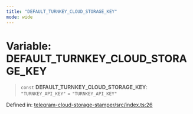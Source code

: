 ```yaml
---
title: "DEFAULT_TURNKEY_CLOUD_STORAGE_KEY"
mode: wide
---
```

  
# Variable: DEFAULT\_TURNKEY\_CLOUD\_STORAGE\_KEY

> `const` **DEFAULT\_TURNKEY\_CLOUD\_STORAGE\_KEY**: `"TURNKEY_API_KEY"` = `"TURNKEY_API_KEY"`

Defined in: [telegram-cloud-storage-stamper/src/index.ts:26](https://github.com/tkhq/sdk/blob/ee72856c3f450731d7501ab05001215768b71500/packages/telegram-cloud-storage-stamper/src/index.ts#L26)
